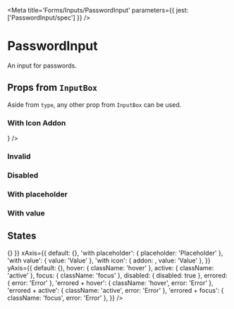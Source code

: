 

<Meta title='Forms/Inputs/PasswordInput' parameters={{ jest: ['PasswordInput/spec'] }} />

# PasswordInput

An input for passwords.

<Canvas>
  <Story name='Default'>
    <PasswordInput />
  </Story>
</Canvas>

<ArgsTable of={PasswordInput} />

## Props from <LinkTo kind='Forms|InputBox' story='Default Story'>`InputBox`</LinkTo>

Aside from `type`, any other prop from <LinkTo kind='Forms|InputBox' story='Default Story'>`InputBox`</LinkTo> can be
used.

### With Icon Addon

<Canvas>
  <Story name='With Icon Addon'>
    <PasswordInput addon={<Icon name='send' size='x20' />} />
  </Story>
</Canvas>

### Invalid

<Canvas>
  <Story name='Invalid'>
    <PasswordInput error='Error' />
  </Story>
</Canvas>

### Disabled

<Canvas>
  <Story name='Disabled'>
    <PasswordInput disabled />
  </Story>
</Canvas>

### With placeholder

<Canvas>
  <Story name='With Placeholder'>
    <PasswordInput placeholder='Placeholder' />
  </Story>
</Canvas>

### With value

<Canvas>
  <Story name='With Value'>
    <PasswordInput defaultValue='53cr3tp455w0rd' />
  </Story>
</Canvas>

## States

<Story name='States'>
  <PropsVariationSection
    component={PasswordInput}
    common={{ onChange: () => {} }}
    xAxis={{
      default: {},
      'with placeholder': { placeholder: 'Placeholder' },
      'with value': { value: 'Value' },
      'with icon': { addon: <Icon name='key' size='x20' />, value: 'Value' },
    }}
    yAxis={{
      default: {},
      hover: { className: 'hover' },
      active: { className: 'active' },
      focus: { className: 'focus' },
      disabled: { disabled: true },
      errored: { error: 'Error' },
      'errored + hover': { className: 'hover', error: 'Error' },
      'errored + active': { className: 'active', error: 'Error' },
      'errored + focus': { className: 'focus', error: 'Error' },
    }}
  />
</Story>
